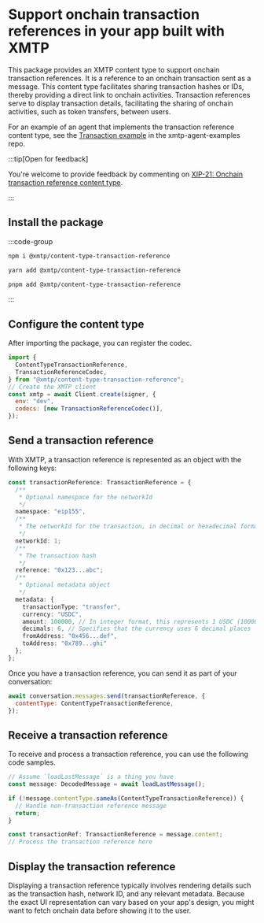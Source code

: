 
<AutoBreadcrumb />

# Support onchain transaction references in your app built with XMTP

This package provides an XMTP content type to support onchain transaction references. It is a reference to an onchain transaction sent as a message. This content type facilitates sharing transaction hashes or IDs, thereby providing a direct link to onchain activities. Transaction references serve to display transaction details, facilitating the sharing of onchain activities, such as token transfers, between users.

For an example of an agent that implements the transaction reference content type, see the [Transaction example](https://github.com/ephemeraHQ/xmtp-agent-examples/tree/main/examples/xmtp-transactions) in the xmtp-agent-examples repo.

:::tip[Open for feedback]

You're welcome to provide feedback by commenting on [XIP-21: Onchain transaction reference content type](https://community.xmtp.org/t/xip-21-on-chain-transaction-reference-content-type/532).

:::

## Install the package

:::code-group

```bash [npm]
npm i @xmtp/content-type-transaction-reference
```

```bash [yarn]
yarn add @xmtp/content-type-transaction-reference
```

```bash [pnpm]
pnpm add @xmtp/content-type-transaction-reference
```

:::

## Configure the content type

After importing the package, you can register the codec.

```js [Node]
import {
  ContentTypeTransactionReference,
  TransactionReferenceCodec,
} from "@xmtp/content-type-transaction-reference";
// Create the XMTP client
const xmtp = await Client.create(signer, {
  env: "dev",
  codecs: [new TransactionReferenceCodec()],
});
```

## Send a transaction reference

With XMTP, a transaction reference is represented as an object with the following keys:

```ts [Node]
const transactionReference: TransactionReference = {
  /**
   * Optional namespace for the networkId
   */
  namespace: "eip155",
  /**
   * The networkId for the transaction, in decimal or hexadecimal format
   */
  networkId: 1;
  /**
   * The transaction hash
   */
  reference: "0x123...abc";
  /**
   * Optional metadata object
   */
  metadata: {
    transactionType: "transfer",
    currency: "USDC",
    amount: 100000, // In integer format, this represents 1 USDC (100000/10^6)
    decimals: 6, // Specifies that the currency uses 6 decimal places
    fromAddress: "0x456...def",
    toAddress: "0x789...ghi"
  };
};
```

Once you have a transaction reference, you can send it as part of your conversation:

```js [Node]
await conversation.messages.send(transactionReference, {
  contentType: ContentTypeTransactionReference,
});
```

## Receive a transaction reference

To receive and process a transaction reference, you can use the following code samples.

```ts [Node]
// Assume `loadLastMessage` is a thing you have
const message: DecodedMessage = await loadLastMessage();

if (!message.contentType.sameAs(ContentTypeTransactionReference)) {
  // Handle non-transaction reference message
  return;
}

const transactionRef: TransactionReference = message.content;
// Process the transaction reference here
```

## Display the transaction reference

Displaying a transaction reference typically involves rendering details such as the transaction hash, network ID, and any relevant metadata. Because the exact UI representation can vary based on your app's design, you might want to fetch onchain data before showing it to the user.
